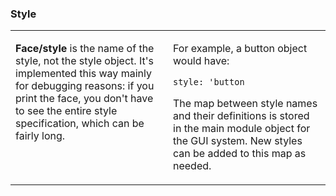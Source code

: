 ===Style===
<TABLE CELLPADDING=10 CELLSPACING=10><TR><TD WIDTH=50% VALIGN=TOP>
'''Face/style''' is the name of the style, not the style object. It's implemented this way mainly for debugging reasons: if you print the face, you don't have to see the entire style specification, which can be fairly long.
</TD><TD VALIGN=TOP>
For example, a button object would have:

<pre>
style: 'button
</pre>

The map between style names and their definitions is stored in the main module object for the GUI system. New styles can be added to this map as needed.
</TD></TR></TABLE>